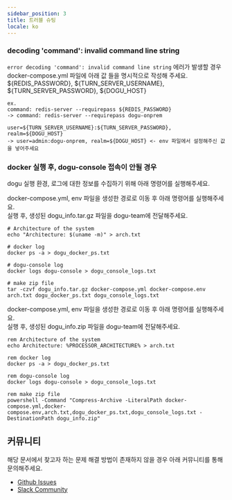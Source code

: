 ```yaml
---
sidebar_position: 3
title: 트러블 슈팅
locale: ko
---
```



### decoding 'command': invalid command line string

`error decoding 'command': invalid command line string` 에러가 발생할 경우  
 docker-compose.yml 파일에 아래 값 들을 명시적으로 작성해 주세요.  
 ${REDIS_PASSWORD}, ${TURN_SERVER_USERNAME}, ${TURN_SERVER_PASSWORD}, ${DOGU_HOST}

```
ex.
command: redis-server --requirepass ${REDIS_PASSWORD}
-> command: redis-server --requirepass dogu-onprem

user=${TURN_SERVER_USERNAME}:${TURN_SERVER_PASSWORD}, realm=${DOGU_HOST}
-> user=admin:dogu-onprem, realm=${DOGU_HOST} <- env 파일에서 설정해주신 값을 넣어주세요
```

### docker 실행 후, dogu-console 접속이 안될 경우

dogu 실행 환경, 로그에 대한 정보를 수집하기 위해 아래 명령어를 실행해주세요.

<Tabs groupId="os" defaultValue="linux" queryString>
<TabItem value="linux" label="Linux" default>
docker-compose.yml, env 파일을 생성한 경로로 이동 후 아래 명령어를 실행해주세요.<br />
실행 후, 생성된 dogu_info.tar.gz 파일을 dogu-team에 전달해주세요.

```
# Architecture of the system
echo "Architecture: $(uname -m)" > arch.txt

# docker log
docker ps -a > dogu_docker_ps.txt

# dogu-console log
docker logs dogu-console > dogu_console_logs.txt

# make zip file
tar -czvf dogu_info.tar.gz docker-compose.yml docker-compose.env arch.txt dogu_docker_ps.txt dogu_console_logs.txt
```

</TabItem>

<TabItem value="windows" label="Windows">

docker-compose.yml, env 파일을 생성한 경로로 이동 후 아래 명령어를 실행해주세요.<br />
실행 후, 생성된 dogu_info.zip 파일을 dogu-team에 전달해주세요.

```
rem Architecture of the system
echo Architecture: %PROCESSOR_ARCHITECTURE% > arch.txt

rem docker log
docker ps -a > dogu_docker_ps.txt

rem dogu-console log
docker logs dogu-console > dogu_console_logs.txt

rem make zip file
powershell -Command "Compress-Archive -LiteralPath docker-compose.yml,docker-compose.env,arch.txt,dogu_docker_ps.txt,dogu_console_logs.txt -DestinationPath dogu_info.zip"

```

</TabItem>
</Tabs>

## 커뮤니티

해당 문서에서 찾고자 하는 문제 해결 방법이 존재하지 않을 경우 아래 커뮤니티를 통해 문의해주세요.

- [Github Issues](https://github.com/dogu-team/dogu/issues)
- [Slack Community](https://join.slack.com/t/dogu-community/shared_invite/zt-1zespy16o-TgYIureSBI6ma6o_nG3gVw)

